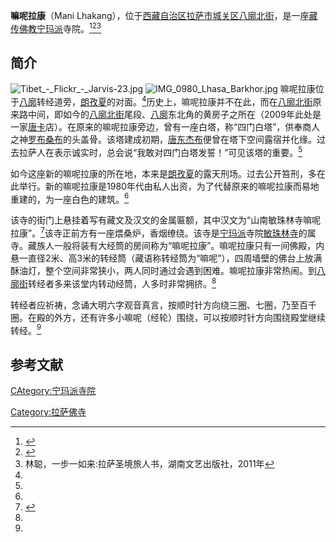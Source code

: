 {{Infobox Tibetan Buddhist monastery
|name = 嘛呢拉康
|image = Tibet - Flickr - Jarvis-19.jpg
|image size = 250px
|alt = 
|caption = 嘛呢拉康内景
|t=མ་ནི་ལྟ་ཁང་
|w=ma ni lha khang
|to = 
|ipa={{IPA|}}
|z=
|thdl=
|e=
|tc=嘛呢拉康
|s=嘛呢拉康
|p=
|m=
|k=
|pushpin_map = 
|latd =  | latm =  | lats =  | latNS = 
|longd=  | longm= | longs =| longEW = 
|iso_region = 
|map_caption = 
|mapsize = 
|location_country = 中国
|location = {{CHN}}[[西藏自治区|西藏自治区]][[拉萨市|拉萨市]][[城关区_(拉萨市)|城关区]]
|coordinates_display =
|founded_by = 
|date_founded =
|date_renovated =
|sect = [[宁玛派|宁玛派]]
|mather =[[敏珠林寺|敏珠林寺]]
|children =
|dedicated_to = 
|tulku =
|head_lama = 
|head_mgh =
|no._of_monks = 
|architecture = 
|festivals =
|footnotes = 
}}

'''嘛呢拉康'''（Mani Lhakang），位于[[西藏自治区|西藏自治区]][[拉萨市|拉萨市]][[城关区_(拉萨市)|城关区]][[八廓北街|八廓北街]]，是一座[[藏传佛教|藏传佛教]][[宁玛派|宁玛派]]寺院。<ref name=shiqi>{{Cite web |url=http://xz.people.com.cn/GB/147280/153596/9242231.html |title=拉萨净土17站，人民网，2009年05月05日 |access-date=2013年8月8日 |archive-url=https://web.archive.org/web/20160304114502/http://xz.people.com.cn/GB/147280/153596/9242231.html |archive-date=2016年3月4日 |dead-url=yes }}</ref><ref name=zgxz>{{Cite web |url=http://www.chinatibetnews.com/xizang/2010-05/12/content_463151.htm |title=拉萨老城里的小寺庙，中国西藏新闻网，2010年05月12日 |accessdate=2013年8月8日 |archive-date=2011年1月3日 |archive-url=https://web.archive.org/web/20110103190536/http://www.chinatibetnews.com/xizang/2010-05/12/content_463151.htm |dead-url=no }}</ref><ref name=lin>林聪，一步一如来:拉萨圣境旅人书，湖南文艺出版社，2011年</ref>

==简介==
[[File:Tibet_-_Flickr_-_Jarvis-23.jpg|thumb]]
[[File:IMG_0980_Lhasa_Barkhor.jpg|thumb]]
嘛呢拉康位于[[八廓|八廓]]转经道旁，[[朗孜厦|朗孜夏]]的对面。<ref name=shiqi/>历史上，嘛呢拉康并不在此，而在[[八廓北街|八廓北街]]原来路中间，即如今的[[八廓北街|八廓北街]]尾段、[[八廓|八廓]]东北角的黄房子之所在（2009年此处是一家[[唐卡|唐卡]]店）。在原来的嘛呢拉康旁边，曾有一座白塔，称“四门白塔”，供奉商人之神[[罗布桑布|罗布桑布]]的头盖骨。该塔建成初期，[[唐东杰布|唐东杰布]]便曾在塔下空间露宿并化缘。过去拉萨人在表示诚实时，总会说“我敢对四门白塔发誓！”可见该塔的重要。<ref name=lin/>

如今这座新的嘛呢拉康的所在地，本来是[[朗孜厦|朗孜夏]]的露天刑场。过去公开笞刑，多在此举行。新的嘛呢拉康是1980年代由私人出资，为了代替原来的嘛呢拉康而易地重建的，为一座白色的建筑。<ref name=lin/>

该寺的街门上悬挂着写有藏文及汉文的金属匾额，其中汉文为“山南敏珠林寺嘛呢拉康”。<ref>{{Cite web |url=http://www.itravelqq.com/2009/0701/12461_9.html |title=走遍拉萨的边边角角 拉萨小寺庙巡礼，腾讯网，2010-04-27 |accessdate=2013-08-09 |archive-date=2016-03-04 |archive-url=https://web.archive.org/web/20160304094719/http://www.itravelqq.com/2009/0701/12461_9.html |dead-url=yes }}</ref>该寺正前方有一座煨桑炉，香烟缭绕。该寺是[[宁玛派|宁玛派]]寺院[[敏珠林寺|敏珠林寺]]的属寺。藏族人一般将装有大经筒的房间称为“嘛呢拉康”。嘛呢拉康只有一间佛殿，内悬一直径2米、高3米的转经筒（藏语称转经筒为“嘛呢”），四周墙壁的佛台上放满酥油灯，整个空间非常狭小，两人同时通过会遇到困难。嘛呢拉康非常热闹。到[[八廓街|八廓街]]转经者多来该堂内转动经筒，人多时非常拥挤。<ref name=shiqi/>

转经者应祈祷，念诵大明六字观音真言，按顺时针方向绕三圈、七圈，乃至百千圈。在殿的外方，还有许多小嘛呢（经轮）围绕，可以按顺时针方向围绕殿堂继续转经。<ref name=lin/>

==参考文献==
{{reflist}}

{{拉萨地标}}
[[Category:拉萨佛寺|Category:拉萨佛寺]]
[[CAtegory:宁玛派寺院|CAtegory:宁玛派寺院]]